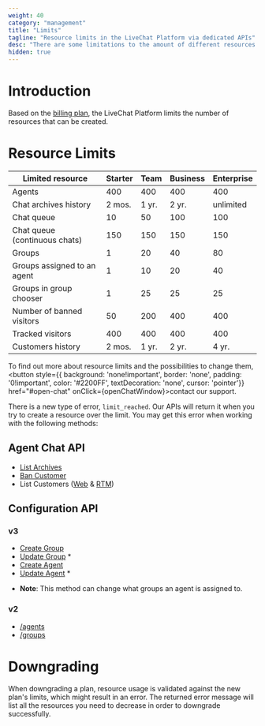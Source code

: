 ```yaml
---
weight: 40
category: "management"
title: "Limits"
tagline: "Resource limits in the LiveChat Platform via dedicated APIs"
desc: "There are some limitations to the amount of different resources that can be created, based on license plan."
hidden: true
---
```



# Introduction

Based on the <a href="https://www.livechat.com/pricing/" target="_blank">billing plan</a>, the LiveChat Platform limits the number of resources that can be created.

# Resource Limits

| Limited resource              | Starter | Team  | Business | Enterprise |
| ----------------------------- | ------- | ----- | -------- | ---------- |
| Agents                        | 400     | 400   | 400      | 400        |
| Chat archives history         | 2 mos.  | 1 yr. | 2 yr.    | unlimited  |
| Chat queue                    | 10      | 50    | 100      | 100        |
| Chat queue (continuous chats) | 150     | 150   | 150      | 150        |
| Groups                        | 1       | 20    | 40       | 80         |
| Groups assigned to an agent   | 1       | 10    | 20       | 40         |
| Groups in group chooser       | 1       | 25    | 25       | 25         |
| Number of banned visitors     | 50      | 200   | 400      | 400        |
| Tracked visitors              | 400     | 400   | 400      | 400        |
| Customers history             | 2 mos.  | 1 yr. | 2 yr.    | 4 yr.      |

To find out more about resource limits and the possibilities to change them, <button style={{ background: 'none!important',
border: 'none',
padding: '0!important',
color: '#2200FF',
textDecoration: 'none',
cursor: 'pointer'}} href="#open-chat" onClick={openChatWindow}>contact our support</button>.

There is a new type of error, `limit_reached`. Our APIs will return it when you try to create a resource over the limit. You may get this error when working with the following methods:

## Agent Chat API

- [List Archives](../../messaging/agent-chat-api/#list-archives)
- [Ban Customer](../../messaging/agent-chat-api/#ban-customer)
- List Customers ([Web](/messaging/agent-chat-api/#list-customers) & [RTM](/messaging/agent-chat-api/rtm-reference/#list-customers))

## Configuration API

### v3

- [Create Group](../configuration-api/#create-group)
- [Update Group](../configuration-api/#update-group) \*
- [Create Agent](../configuration-api/#create-agent)
- [Update Agent](../configuration-api/#update-agent) \*

* **Note**: This method can change what groups an agent is assigned to.

### v2

- [/agents](../configuration-api/v2.0/#agents)
- [/groups](../configuration-api/v2.0/#groups)

# Downgrading

When downgrading a plan, resource usage is validated against the new plan's limits, which might result in an error. The returned error message will list all the resources you need to decrease in order to downgrade successfully.
